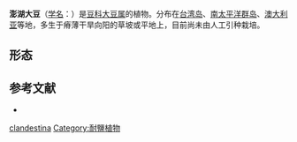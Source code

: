 {{Speciesbox
| image =Glycine clandestina 1.jpg
| image_caption=花序
| status = 
| status_system = 
| genus = Glycine subg. Glycine
| species = clandestina
| authority = [[J.C.Wendl.|J.C.Wendl.]], 1798
}}

'''澎湖大豆'''（[[学名|学名]]：{{lang|la|''Glycine clandestina''}}）是[[豆科|豆科]][[大豆属|大豆属]]的植物。分布在[[台湾岛|台湾岛]]、[[南太平洋群岛|南太平洋群岛]]、[[澳大利亚|澳大利亚]]等地，多生于瘠薄干旱向阳的草坡或平地上，目前尚未由人工引种栽培。

==形态==
{{gallery
|File:Glycine clandestina pod3 (15263140756).jpg|豆荚
|File:Glycine clandestina pod2 (15283043561).jpg|豆荚与人类手指对比
}}
== 参考文献 ==
<div class="references-small">
* {{cite web| url =http://www.bioinfo.cn/db05/KmzwSpecies.php?action=view&id=16175| title =澎湖大豆| work =《中国高等植物数据库全库》| publisher =中国科学院微生物研究所| author =昆明植物研究所| accessdate =2009-02-25| deadurl =yes| archiveurl =https://web.archive.org/web/20160305104138/http://www.bioinfo.cn/db05/KmzwSpecies.php?action=view&id=16175| archivedate =2016-03-05}}
</div>
{{Taxonbar|from=Q5572578}}

[[Category:大豆属|clandestina]]
[[Category:耐鹽植物|Category:耐鹽植物]]


{{植物小作品}}